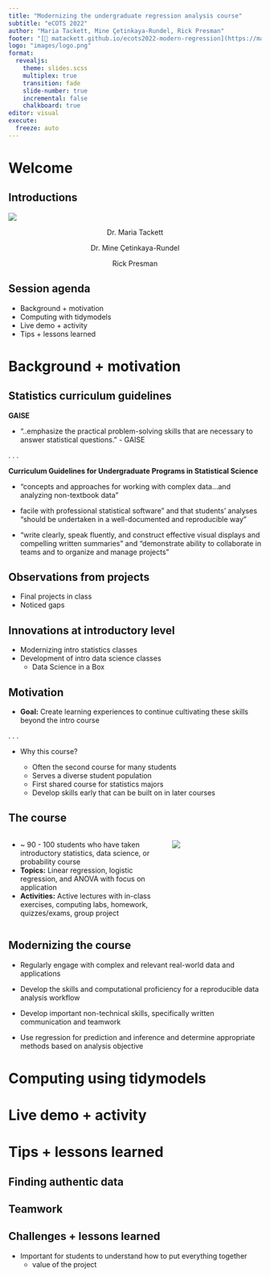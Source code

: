 ```yaml
---
title: "Modernizing the undergraduate regression analysis course"
subtitle: "eCOTS 2022"
author: "Maria Tackett, Mine Çetinkaya-Rundel, Rick Presman"
footer: "[🔗 matackett.github.io/ecots2022-modern-regression](https://matackett.github.io/ecots2022-modern-regression/)"
logo: "images/logo.png"
format: 
  revealjs:
    theme: slides.scss
    multiplex: true
    transition: fade
    slide-number: true
    incremental: false 
    chalkboard: true
editor: visual
execute:
  freeze: auto
---
```


# Welcome

## Introductions

![](images/authors.png){fig-alt="Headshots of Maria Tackett, Mine Çetinkaya-Rundel, and Rick Presman" fig-align="center"}

::: {style="text-align: center;"}
Dr. Maria Tackett

Dr. Mine Çetinkaya-Rundel

Rick Presman
:::

## Session agenda

-   Background + motivation
-   Computing with tidymodels
-   Live demo + activity
-   Tips + lessons learned

# Background + motivation

## Statistics curriculum guidelines {.smaller}

**GAISE**

-   "..emphasize the practical problem-solving skills that are necessary to answer statistical questions." - GAISE

. . .

**Curriculum Guidelines for Undergraduate Programs in Statistical Science**

-   "concepts and approaches for working with complex data...and analyzing non-textbook data"

-   facile with professional statistical software" and that students' analyses "should be undertaken in a well-documented and reproducible way"

-   "write clearly, speak fluently, and construct effective visual displays and compelling written summaries" and "demonstrate ability to collaborate in teams and to organize and manage projects"

## Observations from projects

-   Final projects in class
-   Noticed gaps

## Innovations at introductory level

-   Modernizing intro statistics classes
-   Development of intro data science classes
    -   Data Science in a Box

## Motivation

-   **Goal:** Create learning experiences to continue cultivating these skills beyond the intro course

. . .

-   Why this course?

    -   Often the second course for many students
    -   Serves a diverse student population
    -   First shared course for statistics majors
    -   Develop skills early that can be built on in later courses

## The course

::: columns
::: {.column width="60%"}
-   \~ 90 - 100 students who have taken introductory statistics, data science, or probability course
-   **Topics:** Linear regression, logistic regression, and ANOVA with focus on application
-   **Activities:** Active lectures with in-class exercises, computing labs, homework, quizzes/exams, group project
:::

::: {.column width="35%"}
![](images/sta210-sticker.png)
:::
:::

## Modernizing the course

-   Regularly engage with complex and relevant real-world data and applications

-   Develop the skills and computational proficiency for a reproducible data analysis workflow

-   Develop important non-technical skills, specifically written communication and teamwork

-   Use regression for prediction and inference and determine appropriate methods based on analysis objective

# Computing using tidymodels

# Live demo + activity

# Tips + lessons learned

## Finding authentic data

## Teamwork

## Challenges + lessons learned

-   Important for students to understand how to put everything together
    -   value of the project
